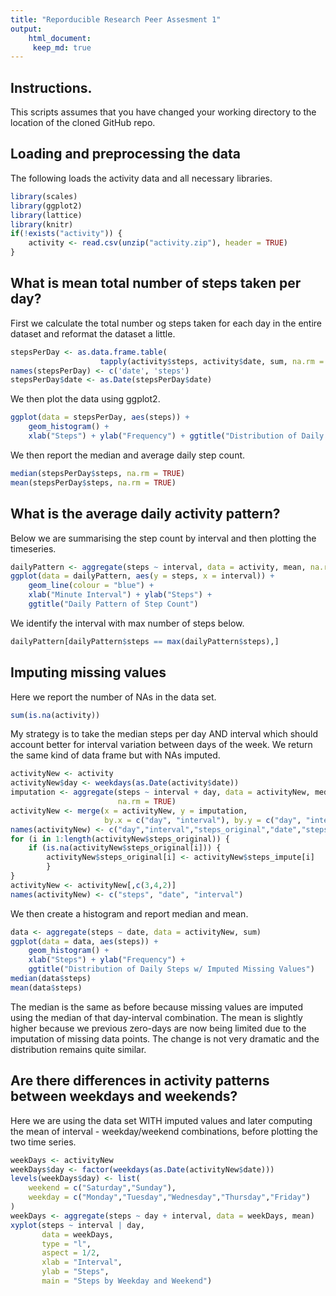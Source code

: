 ```yaml
---
title: "Reporducible Research Peer Assesment 1"
output:
    html_document:
     keep_md: true
---
```


## Instructions.
This scripts assumes that you have changed your working directory to the 
location of the cloned GitHub repo.

## Loading and preprocessing the data
The following loads the activity data and all necessary libraries.
```r
library(scales)
library(ggplot2)
library(lattice)
library(knitr)
if(!exists("activity")) {
    activity <- read.csv(unzip("activity.zip"), header = TRUE)
}
```

## What is mean total number of steps taken per day?
First we calculate the total number og steps taken for each day in the entire 
dataset and reformat the dataset a little.
```r
stepsPerDay <- as.data.frame.table(
                    tapply(activity$steps, activity$date, sum, na.rm = TRUE))
names(stepsPerDay) <- c('date', 'steps')
stepsPerDay$date <- as.Date(stepsPerDay$date)
```

We then plot the data using ggplot2.
```r
ggplot(data = stepsPerDay, aes(steps)) + 
    geom_histogram() +
    xlab("Steps") + ylab("Frequency") + ggtitle("Distribution of Daily Steps")
```

We then report the median and average daily step count.
```r
median(stepsPerDay$steps, na.rm = TRUE)
mean(stepsPerDay$steps, na.rm = TRUE)
```

## What is the average daily activity pattern?
Below we are summarising the step count by interval and then plotting the
timeseries.
```r
dailyPattern <- aggregate(steps ~ interval, data = activity, mean, na.rm = TRUE)
ggplot(data = dailyPattern, aes(y = steps, x = interval)) + 
    geom_line(colour = "blue") +
    xlab("Minute Interval") + ylab("Steps") +
    ggtitle("Daily Pattern of Step Count")
```

We identify the interval with max number of steps below.
```r
dailyPattern[dailyPattern$steps == max(dailyPattern$steps),]
```

## Imputing missing values
Here we report the number of NAs in the data set.
```r
sum(is.na(activity))
```

My strategy is to take the median steps per day AND interval which should
account better for interval variation between days of the week.
We return the same kind of data frame but with NAs imputed.
```r
activityNew <- activity
activityNew$day <- weekdays(as.Date(activity$date))
imputation <- aggregate(steps ~ interval + day, data = activityNew, median,
                        na.rm = TRUE)
activityNew <- merge(x = activityNew, y = imputation, 
                     by.x = c("day", "interval"), by.y = c("day", "interval"))
names(activityNew) <- c("day","interval","steps_original","date","steps_impute")
for (i in 1:length(activityNew$steps_original)) {
    if (is.na(activityNew$steps_original[i])) {
        activityNew$steps_original[i] <- activityNew$steps_impute[i]
        }
}
activityNew <- activityNew[,c(3,4,2)]
names(activityNew) <- c("steps", "date", "interval")
```

We then create a histogram and report median and mean.
```r
data <- aggregate(steps ~ date, data = activityNew, sum)
ggplot(data = data, aes(steps)) + 
    geom_histogram() +
    xlab("Steps") + ylab("Frequency") + 
    ggtitle("Distribution of Daily Steps w/ Imputed Missing Values")
median(data$steps)
mean(data$steps)
```

The median is the same as before because missing values are imputed using the
median of that day-interval combination. The mean is slightly higher because we 
previous zero-days are now being limited due to the imputation of missing data 
points. The change is not very dramatic and the distribution remains quite
similar.

## Are there differences in activity patterns between weekdays and weekends?
Here we are using the data set WITH imputed values and later computing the mean
of interval - weekday/weekend combinations, before plotting the two time series.
```r
weekDays <- activityNew
weekDays$day <- factor(weekdays(as.Date(activityNew$date)))
levels(weekDays$day) <- list(
    weekend = c("Saturday","Sunday"),
    weekday = c("Monday","Tuesday","Wednesday","Thursday","Friday")
)
weekDays <- aggregate(steps ~ day + interval, data = weekDays, mean)
xyplot(steps ~ interval | day,
       data = weekDays,
       type = "l",
       aspect = 1/2,
       xlab = "Interval",
       ylab = "Steps",
       main = "Steps by Weekday and Weekend")
```